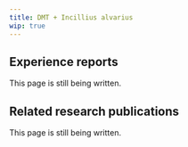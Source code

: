 ---
title: DMT + Incillius alvarius
wip: true
---

## Experience reports

This page is still being written.

## Related research publications

This page is still being written.

